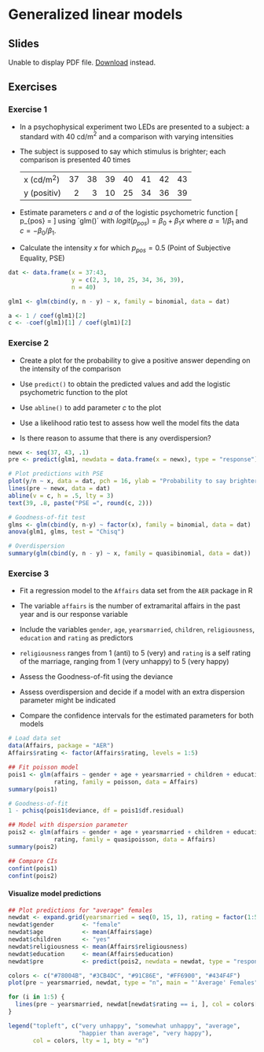 # Generalized linear models

## Slides

```{=html}
<object data="slides/02_glm/02_glm.pdf" type="application/pdf" width="100%" height="500px">
  <p>
    Unable to display PDF file. <a href="slides/02_glm/02_glm.pdf">Download</a> instead.
  </p>
</object>
```

## Exercises

### Exercise 1 {-}

* In a psychophysical experiment two LEDs are presented to a subject: a standard
  with 40 cd/m$^2$ and a comparison with varying intensities

* The subject is supposed to say which stimulus is brighter; each comparison is
  presented 40 times

  |               |    |    |    |    |    |    |    |
  |---------------|---:|---:|---:|---:|---:|---:|---:|
  | x (cd/m$^2$)  | 37 | 38 | 39 | 40 | 41 | 42 | 43 |
  | y (positiv)   |  2 |  3 | 10 | 25 | 34 | 36 | 39 |


* Estimate parameters $c$ and $a$ of the logistic psychometric function
  \[
    p_{pos} = \frac{1}{1 +
      \exp(-\frac{\displaystyle x - c}{\displaystyle a})}
  \]
  using `glm()´ with $logit(p_{pos}) = \beta_0 + \beta_1x$ where $a = 1/\beta_1$
  and $c = -\beta_0/\beta_1$.

* Calculate the intensity $x$ for which $p_{pos} = 0.5$ (Point of Subjective
  Equality, PSE)


```r
dat <- data.frame(x = 37:43,
                  y = c(2, 3, 10, 25, 34, 36, 39),
                  n = 40)

glm1 <- glm(cbind(y, n - y) ~ x, family = binomial, data = dat)

a <- 1 / coef(glm1)[2]
c <- -coef(glm1)[1] / coef(glm1)[2]
```

### Exercise 2 {-}

* Create a plot for the probability to give a positive answer depending on the
  intensity of the comparison

* Use `predict()` to obtain the predicted values and add the logistic
  psychometric function to the plot

* Use `abline()` to add parameter $c$ to the plot

* Use a likelihood ratio test to assess how well the model fits the data

* Is there reason to assume that there is any overdispersion?

```r
newx <- seq(37, 43, .1)
pre <- predict(glm1, newdata = data.frame(x = newx), type = "response")

# Plot predictions with PSE
plot(y/n ~ x, data = dat, pch = 16, ylab = "Probability to say brighter")
lines(pre ~ newx, data = dat)
abline(v = c, h = .5, lty = 3)
text(39, .8, paste("PSE =", round(c, 2)))

# Goodness-of-fit test
glms <- glm(cbind(y, n-y) ~ factor(x), family = binomial, data = dat)
anova(glm1, glms, test = "Chisq")

# Overdispersion
summary(glm(cbind(y, n - y) ~ x, family = quasibinomial, data = dat))
```

### Exercise 3 {-}

* Fit a regression model to the `Affairs` data set from the `AER` package in R

* The variable `affairs` is the number of extramarital affairs in the past year
  and is our response variable

* Include the variables `gender`, `age`, `yearsmarried`, `children`,
  `religiousness`, `education` and `rating` as predictors

* `religiousness` ranges from 1 (anti) to 5 (very) and `rating` is a self rating
  of the marriage, ranging from 1 (very unhappy) to 5 (very happy)

* Assess the Goodness-of-fit using the deviance

* Assess overdispersion and decide if a model with an extra dispersion parameter
  might be indicated

* Compare the confidence intervals for the estimated parameters for both models

```r
# Load data set
data(Affairs, package = "AER")
Affairs$rating <- factor(Affairs$rating, levels = 1:5)

## Fit poisson model
pois1 <- glm(affairs ~ gender + age + yearsmarried + children + education +
             rating, family = poisson, data = Affairs)
summary(pois1)

# Goodness-of-fit
1 - pchisq(pois1$deviance, df = pois1$df.residual)

## Model with dispersion parameter
pois2 <- glm(affairs ~ gender + age + yearsmarried + children + education +
             rating, family = quasipoisson, data = Affairs)
summary(pois2)

## Compare CIs
confint(pois1)
confint(pois2)
```

#### Visualize model predictions {-}

```r
## Plot predictions for "average" females
newdat <- expand.grid(yearsmarried = seq(0, 15, 1), rating = factor(1:5))
newdat$gender        <- "female"
newdat$age           <- mean(Affairs$age)
newdat$children      <- "yes"
newdat$religiousness <- mean(Affairs$religiousness)
newdat$education     <- mean(Affairs$education)
newdat$pre           <- predict(pois2, newdata = newdat, type = "response")

colors <- c("#78004B", "#3CB4DC", "#91C86E", "#FF6900", "#434F4F")
plot(pre ~ yearsmarried, newdat, type = "n", main = "'Average' Females")

for (i in 1:5) {
  lines(pre ~ yearsmarried, newdat[newdat$rating == i, ], col = colors[i])
}

legend("topleft", c("very unhappy", "somewhat unhappy", "average",
                    "happier than average", "very happy"),
       col = colors, lty = 1, bty = "n")
```

